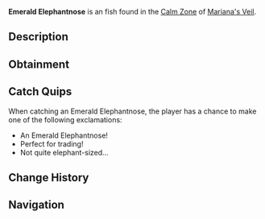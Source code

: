 {{FishInfobox
|image          = Emerald Elephantnose.png
|rarity         = Uncommon
|sea            = First Sea
|location       = [[Calm Zone]]
|sublocation    = 
|sources        = Fishing Rod
|radar_location = 
|xp             = 100
|weather        = Clear
|time           = Day
|season         = Summer
|bait           = Bagel
|base_weight    = 160
|base_value     = 1000
|weight_range   = 100
|base_chance    = 45
|base_resil     = 90
}}
'''Emerald Elephantnose''' is an {{Rarity|Uncommon}} fish found in the [[Calm Zone]] of [[Mariana's Veil]].

== Description ==
{{Description|A small fish with an elongated nose and emerald-green scales.|Bestiary Entry}}

== Obtainment ==
{{Description|Located in clear waters with a glistening green shine, typically during the day.|Bestiary Hint}}
{{Fish Availability|
Mariana's Veil/Calm Zone
|top_rods      = 
Astralhook Rod\221777.92\63861.68;
Ethereal Prism Rod\211194.55\57530.25;
Fast Rod\210452.11\53685.14;
No-Life Rod\209401.21\53413.66;
Rapid Rod\208579.38\50502.72;
Fortune Rod\118195.41\34037.5;
Firework Rod\207705.53\36214.84;
Nocturnal Rod\131631.91\81185.39;
Seraphic Rod\208576.86\53203.39;
Challenger's Rod\207417.51\52907.66;
Avalanche Rod\197459.79\37343.96;
Depthseeker Rod\195832.5\41540.09;
Rod Of The Forgotten Fang\190460\48582.17;
Blazebringer Rod\189788.28\48413.92;
Verdant Shear Rod\185605.1\45530.66;
Free Spirit Rod\182026.84\46434.02;
Zeus Rod\178020.61\45409.16;
Rod Of The Depths\173520.71\44264.15;
Volcanic Rod\164318.35\34492.92;
Rod Of The Exalted One\162668.98\41493.29;
Trident Rod\145800.06\37192.77;
Steady Rod\109666.59\20901.88
|recommended   = Ethereal Prism Rod
}}

== Catch Quips ==
When catching an Emerald Elephantnose, the player has a chance to make one of the following exclamations:
* An Emerald Elephantnose!
* Perfect for trading!
* Not quite elephant-sized...

== Change History ==
{{Change History|{{subst:Current Version}}}}

== Navigation ==
{{Fish Navbox|Calm Zone}}